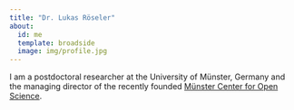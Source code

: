 ```yaml
---
title: "Dr. Lukas Röseler"
about:
  id: me
  template: broadside
  image: img/profile.jpg
---
```


::: {#me}
I am a postdoctoral researcher at the University of Münster, Germany and the managing director of the recently founded [Münster Center for Open Science](https://www.uni-muenster.de/MueCOS/en/index.html).
:::
